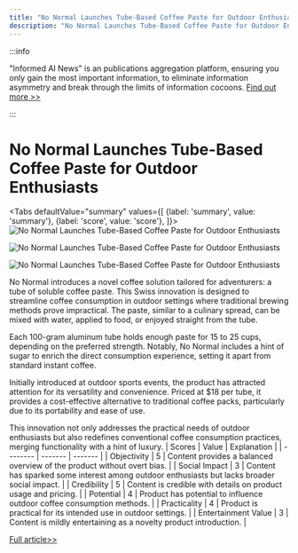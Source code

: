 ```yaml
---
title: "No Normal Launches Tube-Based Coffee Paste for Outdoor Enthusiasts"
description: "No Normal Launches Tube-Based Coffee Paste for Outdoor Enthusiasts"
---
```



:::info

"Informed AI News" is an publications aggregation platform, ensuring you only gain the most important information, to eliminate information asymmetry and break through the limits of information cocoons.  [Find out more >>](/docs/guides)

:::

# No Normal Launches Tube-Based Coffee Paste for Outdoor Enthusiasts


<Tabs
	defaultValue="summary"
	values={[
	{label: 'summary', value: 'summary'},
	{label: 'score', value: 'score'},
]}>
<TabItem value="summary">
<img
  src="https://image.informedainews.com/2024/06/Foo-wY9-1717723172-0.jpg"
  alt="No Normal Launches Tube-Based Coffee Paste for Outdoor Enthusiasts"
/>

<img
  src="https://image.informedainews.com/2024/06/Foo-pNf-1717723172-1.jpg"
  alt="No Normal Launches Tube-Based Coffee Paste for Outdoor Enthusiasts"
/>

<img
  src="https://image.informedainews.com/2024/06/Foo-szf-1717723172-2.jpg"
  alt="No Normal Launches Tube-Based Coffee Paste for Outdoor Enthusiasts"
/>



No Normal introduces a novel coffee solution tailored for adventurers: a tube of soluble coffee paste. This Swiss innovation is designed to streamline coffee consumption in outdoor settings where traditional brewing methods prove impractical. The paste, similar to a culinary spread, can be mixed with water, applied to food, or enjoyed straight from the tube.

Each 100-gram aluminum tube holds enough paste for 15 to 25 cups, depending on the preferred strength. Notably, No Normal includes a hint of sugar to enrich the direct consumption experience, setting it apart from standard instant coffee.

Initially introduced at outdoor sports events, the product has attracted attention for its versatility and convenience. Priced at $18 per tube, it provides a cost-effective alternative to traditional coffee packs, particularly due to its portability and ease of use.

This innovation not only addresses the practical needs of outdoor enthusiasts but also redefines conventional coffee consumption practices, merging functionality with a hint of luxury.
</TabItem>
<TabItem value="score">
	| Scores     | Value   | Explanation |
	| -------- | ------- | ------- |
	| Objectivity  | 5    | Content provides a balanced overview of the product without overt bias.    |
	| Social Impact | 3     | Content has sparked some interest among outdoor enthusiasts but lacks broader social impact.    |
	| Credibility    | 5    | Content is credible with details on product usage and pricing.    |
	| Potential    | 4    | Product has potential to influence outdoor coffee consumption methods.    |
	| Practicality    | 4    | Product is practical for its intended use in outdoor settings.    |
	| Entertainment Value    | 3    | Content is mildly entertaining as a novelty product introduction.    |
</TabItem>
</Tabs>

[Full article>>](https://www.cnbeta.com.tw/articles/tech/1433824.htm)
